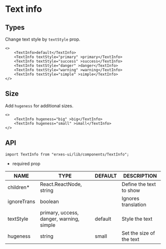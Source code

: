 # Text info
## **Types**
Change text style by `textStyle` prop.

```tsx
<>
	<TextInfo>default</TextInfo>
	<TextInfo textStyle="primary" >primary</TextInfo>
	<TextInfo textStyle="success" >success</TextInfo>
	<TextInfo textStyle="danger" >danger</TextInfo>
	<TextInfo textStyle="warning" >warning</TextInfo>
	<TextInfo textStyle="simple" >simple</TextInfo>
</>
```

## **Size**
Add `hugeness` for additional sizes.

```tsx
<>
	<TextInfo hugeness="big" >big</TextInfo>
	<TextInfo hugeness="small" >small</TextInfo>
</>
```

## **API**

```tsx
import TextInfo from "erxes-ui/lib/components/TextInfo";
```
* required prop

| NAME | TYPE | DEFAULT | DESCRIPTION |
| ---| --- | ---| --- |
| children*	 | React.ReactNode, string	 |  | Define the text to show |
| ignoreTrans | boolean	 |  | Ignores translation |
| textStyle	 | primary, uccess, danger, warning, simple | default | Style the text |
| hugeness | string | small | Set the size of the text |